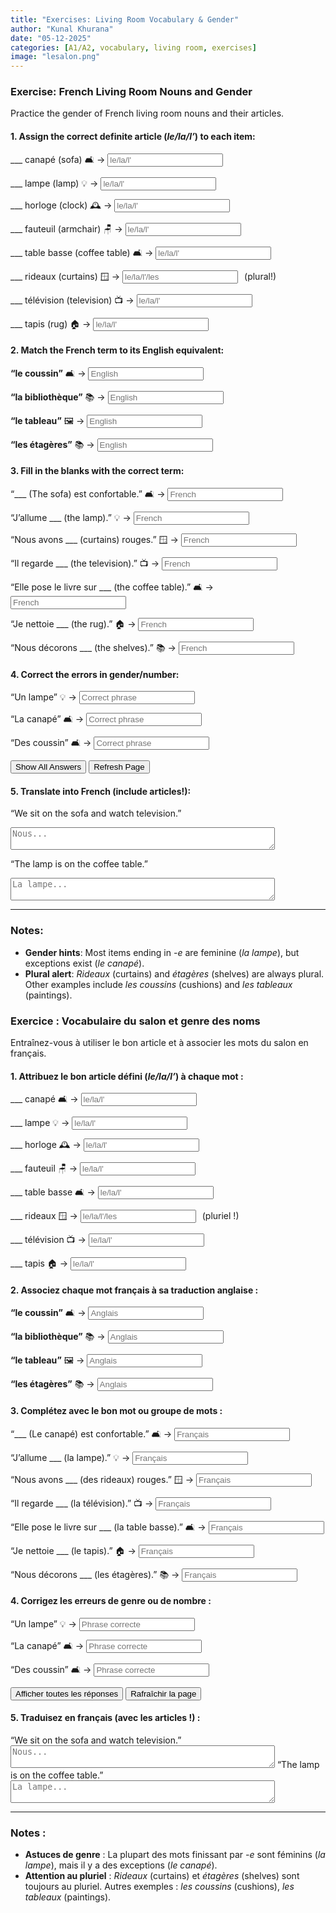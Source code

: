 ```yaml
---
title: "Exercises: Living Room Vocabulary & Gender"  
author: "Kunal Khurana"  
date: "05-12-2025"  
categories: [A1/A2, vocabulary, living room, exercises]  
image: "lesalon.png"  
---
```


::: {.content-visible when-profile="english"}

### Exercise: French Living Room Nouns and Gender

Practice the gender of French living room nouns and their articles.

#### 1. Assign the correct definite article (*le/la/l'*) to each item:

___ canapé (sofa) 🛋️ → <input type="text" placeholder="le/la/l'" oninput="checkAnswer(this, 'le')"><span></span>

___ lampe (lamp) 💡 → <input type="text" placeholder="le/la/l'" oninput="checkAnswer(this, 'la')"><span></span>

___ horloge (clock) 🕰️ → <input type="text" placeholder="le/la/l'" oninput="checkAnswer(this, 'l\'')"><span></span>

___ fauteuil (armchair) 🪑 → <input type="text" placeholder="le/la/l'" oninput="checkAnswer(this, 'le')"><span></span>

___ table basse (coffee table) 🛋️ → <input type="text" placeholder="le/la/l'" oninput="checkAnswer(this, 'la')"><span></span>

___ rideaux (curtains) 🪟 → <input type="text" placeholder="le/la/l'/les" oninput="checkAnswer(this, 'les')"><span></span>[(plural!)]{style="margin-left:10px;"}

___ télévision (television) 📺 → <input type="text" placeholder="le/la/l'" oninput="checkAnswer(this, 'la')"><span></span>

___ tapis (rug) 🏠 → <input type="text" placeholder="le/la/l'" oninput="checkAnswer(this, 'le')"><span></span>

#### 2. Match the French term to its English equivalent:

**"le coussin"** 🛋️ → <input type="text" placeholder="English" oninput="checkAnswer(this, 'cushion')"><span></span>

**"la bibliothèque"** 📚 → <input type="text" placeholder="English" oninput="checkAnswer(this, 'bookcase')"><span></span>

**"le tableau"** 🖼️ → <input type="text" placeholder="English" oninput="checkAnswer(this, 'painting')"><span></span>

**"les étagères"** 📚 → <input type="text" placeholder="English" oninput="checkAnswer(this, 'shelves')"><span></span>

#### 3. Fill in the blanks with the correct term:

"___ (The sofa) est confortable." 🛋️ → <input type="text" placeholder="French" oninput="checkAnswer(this, 'le canapé')"><span></span>

"J’allume ___ (the lamp)." 💡 → <input type="text" placeholder="French" oninput="checkAnswer(this, 'la lampe')"><span></span>

"Nous avons ___ (curtains) rouges." 🪟 → <input type="text" placeholder="French" oninput="checkAnswer(this, 'des rideaux')"><span></span>

"Il regarde ___ (the television)." 📺 → <input type="text" placeholder="French" oninput="checkAnswer(this, 'la télévision')"><span></span>

"Elle pose le livre sur ___ (the coffee table)." 🛋️ → <input type="text" placeholder="French" oninput="checkAnswer(this, 'la table basse')"><span></span>

"Je nettoie ___ (the rug)." 🏠 → <input type="text" placeholder="French" oninput="checkAnswer(this, 'le tapis')"><span></span>

"Nous décorons ___ (the shelves)." 📚 → <input type="text" placeholder="French" oninput="checkAnswer(this, 'les étagères')"><span></span>

#### 4. Correct the errors in gender/number:

"Un lampe" 💡 → <input type="text" placeholder="Correct phrase" oninput="checkAnswer(this, 'une lampe')"><span></span>

"La canapé" 🛋️ → <input type="text" placeholder="Correct phrase" oninput="checkAnswer(this, 'le canapé')"><span></span>

"Des coussin" 🛋️ → <input type="text" placeholder="Correct phrase" oninput="checkAnswer(this, 'des coussins')"><span></span>

<button onclick="showAnswers()">Show All Answers</button>
<button onclick="refreshPage()">Refresh Page</button>

<script>
function checkAnswer(input, correctAnswer) {
  const span = input.nextElementSibling;
  if (input.value.trim().toLowerCase() === correctAnswer.toLowerCase()) {
    span.textContent = "✓ Correct";
    span.style.color = "green";
  } else {
    span.textContent = "";
  }
}

function showAnswers() {
  document.querySelectorAll('input[type="text"]').forEach(el => {
    const correct = el.getAttribute('oninput')?.match(/'([^']+)'/)?.[1];
    if (correct) {
      const span = el.nextElementSibling;
      span.textContent = `Réponse : ${correct}`;
      span.style.color = "blue";
    }
  });
}

function refreshPage() {
  location.reload();
}
</script>

#### 5. Translate into French (include articles!):

"We sit on the sofa and watch television."\

<textarea placeholder="Nous..." rows="2" cols="50" oninput="checkTranslation(this, 'Nous nous asseyons sur le canapé et regardons la télévision')"></textarea>

"The lamp is on the coffee table."\

<textarea placeholder="La lampe..." rows="2" cols="50" oninput="checkTranslation(this, 'La lampe est sur la table basse')"></textarea>

---

### Notes:

-   **Gender hints**: Most items ending in *-e* are feminine (*la lampe*), but exceptions exist (*le canapé*).\
-   **Plural alert**: *Rideaux* (curtains) and *étagères* (shelves) are always plural. Other examples include *les coussins* (cushions) and *les tableaux* (paintings).
:::

::: {.content-visible when-profile="french"}

### Exercice : Vocabulaire du salon et genre des noms

Entraînez-vous à utiliser le bon article et à associer les mots du salon en français.

#### 1. Attribuez le bon article défini (*le/la/l'*) à chaque mot :

___ canapé 🛋️ → <input type="text" placeholder="le/la/l'" oninput="checkAnswer(this, 'le')"><span></span>

___ lampe 💡 → <input type="text" placeholder="le/la/l'" oninput="checkAnswer(this, 'la')"><span></span>

___ horloge 🕰️ → <input type="text" placeholder="le/la/l'" oninput="checkAnswer(this, 'l\'')"><span></span>

___ fauteuil 🪑 → <input type="text" placeholder="le/la/l'" oninput="checkAnswer(this, 'le')"><span></span>

___ table basse 🛋️ → <input type="text" placeholder="le/la/l'" oninput="checkAnswer(this, 'la')"><span></span>

___ rideaux 🪟 → <input type="text" placeholder="le/la/l'/les" oninput="checkAnswer(this, 'les')"><span></span>[(pluriel !)]{style="margin-left:10px;"}

___ télévision 📺 → <input type="text" placeholder="le/la/l'" oninput="checkAnswer(this, 'la')"><span></span>

___ tapis 🏠 → <input type="text" placeholder="le/la/l'" oninput="checkAnswer(this, 'le')"><span></span>

#### 2. Associez chaque mot français à sa traduction anglaise :

**"le coussin"** 🛋️ → <input type="text" placeholder="Anglais" oninput="checkAnswer(this, 'cushion')"><span></span>

**"la bibliothèque"** 📚 → <input type="text" placeholder="Anglais" oninput="checkAnswer(this, 'bookcase')"><span></span>

**"le tableau"** 🖼️ → <input type="text" placeholder="Anglais" oninput="checkAnswer(this, 'painting')"><span></span>

**"les étagères"** 📚 → <input type="text" placeholder="Anglais" oninput="checkAnswer(this, 'shelves')"><span></span>

#### 3. Complétez avec le bon mot ou groupe de mots :

"___ (Le canapé) est confortable." 🛋️ → <input type="text" placeholder="Français" oninput="checkAnswer(this, 'le canapé')"><span></span>

"J’allume ___ (la lampe)." 💡 → <input type="text" placeholder="Français" oninput="checkAnswer(this, 'la lampe')"><span></span>

"Nous avons ___ (des rideaux) rouges." 🪟 → <input type="text" placeholder="Français" oninput="checkAnswer(this, 'des rideaux')"><span></span>

"Il regarde ___ (la télévision)." 📺 → <input type="text" placeholder="Français" oninput="checkAnswer(this, 'la télévision')"><span></span>

"Elle pose le livre sur ___ (la table basse)." 🛋️ → <input type="text" placeholder="Français" oninput="checkAnswer(this, 'la table basse')"><span></span>

"Je nettoie ___ (le tapis)." 🏠 → <input type="text" placeholder="Français" oninput="checkAnswer(this, 'le tapis')"><span></span>

"Nous décorons ___ (les étagères)." 📚 → <input type="text" placeholder="Français" oninput="checkAnswer(this, 'les étagères')"><span></span>

#### 4. Corrigez les erreurs de genre ou de nombre :

"Un lampe" 💡 → <input type="text" placeholder="Phrase correcte" oninput="checkAnswer(this, 'une lampe')"><span></span>

"La canapé" 🛋️ → <input type="text" placeholder="Phrase correcte" oninput="checkAnswer(this, 'le canapé')"><span></span>

"Des coussin" 🛋️ → <input type="text" placeholder="Phrase correcte" oninput="checkAnswer(this, 'des coussins')"><span></span>

<button onclick="showAnswers()">Afficher toutes les réponses</button>
<button onclick="refreshPage()">Rafraîchir la page</button>

#### 5. Traduisez en français (avec les articles !) :

"We sit on the sofa and watch television."\
<textarea placeholder="Nous..." rows="2" cols="50" oninput="checkTranslation(this, 'Nous nous asseyons sur le canapé et regardons la télévision')"></textarea>

"The lamp is on the coffee table."\
<textarea placeholder="La lampe..." rows="2" cols="50" oninput="checkTranslation(this, 'La lampe est sur la table basse')"></textarea>

---

### Notes :

-   **Astuces de genre** : La plupart des mots finissant par *-e* sont féminins (*la lampe*), mais il y a des exceptions (*le canapé*).\
-   **Attention au pluriel** : *Rideaux* (curtains) et *étagères* (shelves) sont toujours au pluriel. Autres exemples : *les coussins* (cushions), *les tableaux* (paintings).
:::
